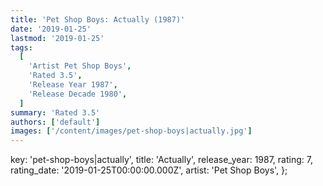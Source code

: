 ```yaml
---
title: 'Pet Shop Boys: Actually (1987)'
date: '2019-01-25'
lastmod: '2019-01-25'
tags:
  [
    'Artist Pet Shop Boys',
    'Rated 3.5',
    'Release Year 1987',
    'Release Decade 1980',
  ]
summary: 'Rated 3.5'
authors: ['default']
images: ['/content/images/pet-shop-boys|actually.jpg']
---
```


  key: 'pet-shop-boys|actually',
  title: 'Actually',
  release_year: 1987,
  rating: 7,
  rating_date: '2019-01-25T00:00:00.000Z',
  artist: 'Pet Shop Boys',
};

<MusicRating data={data} />
